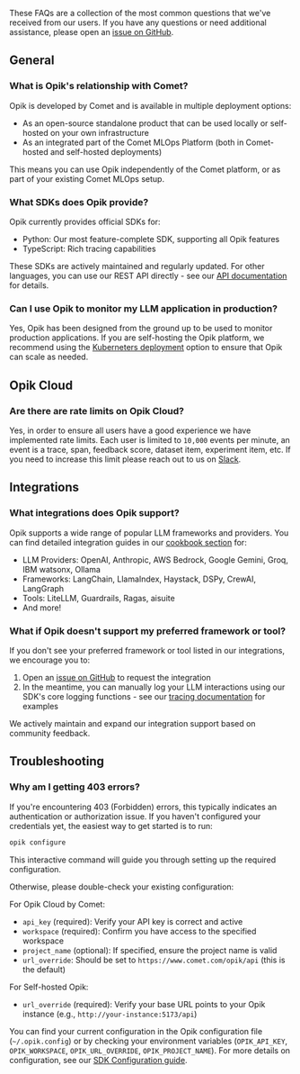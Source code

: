 These FAQs are a collection of the most common questions that we've received from our users. If you have any questions or need additional assistance,
please open an [issue on GitHub](https://github.com/comet-ml/opik/issues).

## General

### What is Opik's relationship with Comet?

Opik is developed by Comet and is available in multiple deployment options:
- As an open-source standalone product that can be used locally or self-hosted on your own infrastructure
- As an integrated part of the Comet MLOps Platform (both in Comet-hosted and self-hosted deployments)

This means you can use Opik independently of the Comet platform, or as part of your existing Comet MLOps setup.

### What SDKs does Opik provide?

Opik currently provides official SDKs for:
- Python: Our most feature-complete SDK, supporting all Opik features
- TypeScript: Rich tracing capabilities

These SDKs are actively maintained and regularly updated. For other languages, you can use our REST API directly - see our [API documentation](/docs/opik/reference/rest-api/overview) for details.

### Can I use Opik to monitor my LLM application in production?

Yes, Opik has been designed from the ground up to be used to monitor production applications. If you are self-hosting the
Opik platform, we recommend using the [Kuberneters deployment](/self-host/overview) option to ensure that Opik can scale as needed.

## Opik Cloud

### Are there are rate limits on Opik Cloud?

Yes, in order to ensure all users have a good experience we have implemented rate limits. Each user is limited to `10,000`
events per minute, an event is a trace, span, feedback score, dataset item, experiment item, etc. If you need to increase
this limit please reach out to us on [Slack](https://chat.comet.com).

## Integrations

### What integrations does Opik support?

Opik supports a wide range of popular LLM frameworks and providers. You can find detailed integration guides in our [cookbook section](/cookbook/overview#integration-examples) for:

- LLM Providers: OpenAI, Anthropic, AWS Bedrock, Google Gemini, Groq, IBM watsonx, Ollama
- Frameworks: LangChain, LlamaIndex, Haystack, DSPy, CrewAI, LangGraph
- Tools: LiteLLM, Guardrails, Ragas, aisuite
- And more!

### What if Opik doesn't support my preferred framework or tool?

If you don't see your preferred framework or tool listed in our integrations, we encourage you to:

1. Open an [issue on GitHub](https://github.com/comet-ml/opik/issues) to request the integration
2. In the meantime, you can manually log your LLM interactions using our SDK's core logging functions - see our [tracing documentation](/docs/opik/tracing/log_traces) for examples

We actively maintain and expand our integration support based on community feedback.

## Troubleshooting

### Why am I getting 403 errors?

If you're encountering 403 (Forbidden) errors, this typically indicates an authentication or authorization issue. If you haven't configured your credentials yet, the easiest way to get started is to run:
```bash
opik configure
```
This interactive command will guide you through setting up the required configuration.

Otherwise, please double-check your existing configuration:

For Opik Cloud by Comet:
- `api_key` (required): Verify your API key is correct and active
- `workspace` (required): Confirm you have access to the specified workspace
- `project_name` (optional): If specified, ensure the project name is valid
- `url_override`: Should be set to `https://www.comet.com/opik/api` (this is the default)

For Self-hosted Opik:
- `url_override` (required): Verify your base URL points to your Opik instance (e.g., `http://your-instance:5173/api`)

You can find your current configuration in the Opik configuration file (`~/.opik.config`) or by checking your environment variables (`OPIK_API_KEY`, `OPIK_WORKSPACE`, `OPIK_URL_OVERRIDE`, `OPIK_PROJECT_NAME`). For more details on configuration, see our [SDK Configuration guide](/docs/opik/tracing/sdk_configuration).
